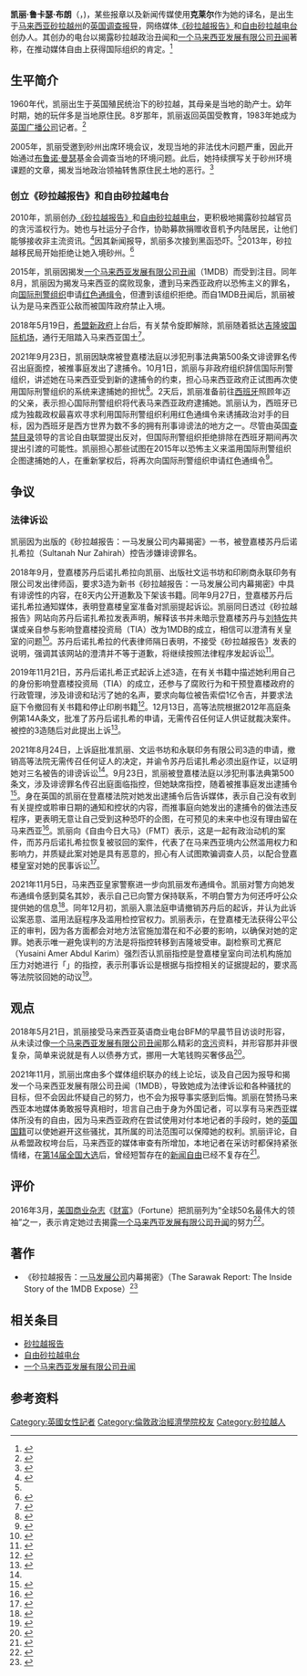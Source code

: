 {{多個問題|
{{expand|time=2014-01-27T16:11:59+00:00}}
{{更新|time=2018-08-02T08:29:44+00:00}}
}}
{{Infobox person
| name        = 凯丽·鲁卡瑟·布朗
| image       = File:Il più grande caso di cleptocrazia nella storia degli Stati Uniti - The largest kleptocracy case in US history- my inside story -ijf17 (33224227254).jpg
| image_size  =
| alt         =
| caption     =凯丽·鲁卡瑟（2017年4月16日）
| birth_name  = Clare Rewcastle Brown
| birth_date  = {{birth year and age|1960}}
| birth_place = 英属[[砂拉越|砂拉越]]
| death_date  =
| death_place =
| resting_place             =
| resting_place_coordinates = 
| nationality = [[英国国民|英国国民]]
| alma_mater  = [[伦敦政治经济学院|伦敦政治经济学院]]
| occupation  = [[新闻从业员|新闻从业员]] <br>  [[砂拉越报告|砂拉越报告]] 创始人 <br>[[自由砂拉越电台|自由砂拉越电台]] 创始人
| residence   =
| religion    =
| parents     = Karen (母亲)
| spouse      = {{le|安德鲁·布朗|Andrew Brown (media strategist)}}
| children    =
| other_names =
| known_for   =
| awards      =
}}

'''凯丽·鲁卡瑟·布朗'''（{{lang-en|Clare Rewcastle Brown}}，{{bd|1960年|}})，某些报章以及新闻传媒使用'''克莱尔'''作为她的译名，是出生于[[马来西亚|马来西亚]][[砂拉越|砂拉越州]]的[[英国|英国]][[调查报导|调查报导]]，网络媒体[[砂拉越报告|《砂拉越报告》]]和[[自由砂拉越电台|自由砂拉越电台]]创办人。其创办的电台以揭露砂拉越政治丑闻和[[一个马来西亚发展有限公司丑闻|一个马来西亚发展有限公司丑闻]]著称，在推动媒体自由上获得国际组织的肯定。<ref>{{en}}{{cite web |url=http://www.freemedia.at/press-room/public-statements/singleview/article/ipi-hands-2013-awards-to-two-women-journalists-killed-in-syria-independent-malaysian-radio-station.html |author=Bruce Blake & Barbara Trionfi |title=IPI hands 2013 awards to two women journalists killed in Syria, independent Malaysian radio station |publisher=International Press Institute |date=2013-05-02 |deadurl=yes |archiveurl=https://web.archive.org/web/20130507120247/http://www.freemedia.at/press-room/public-statements/singleview/article/ipi-hands-2013-awards-to-two-women-journalists-killed-in-syria-independent-malaysian-radio-station.html |archivedate=2013-05-07 |accessdate=2014-01-27 }}</ref>

==生平简介==

1960年代，凯丽出生于英国殖民统治下的砂拉越，其母亲是当地的助产士。幼年时期，她的玩伴多是当地原住民。8岁那年，凯丽返回英国受教育，1983年她成为[[英国广播公司|英国广播公司]]记者。<ref>{{zh}}{{cite web|url=http://www.merdekareview.com/news_v2.php?n=17141|author=|title=创立自由砂拉越电台报真相，布朗弟媳揭发泰益贪污腐败|publisher=独立新闻在线|date=2011-02-25|accessdate=2014-01-27|archive-date=2014-02-03|archive-url=https://web.archive.org/web/20140203151014/http://www.merdekareview.com/news_v2.php?n=17141|dead-url=yes}}</ref>

2005年，凯丽受邀到砂州出席环境会议，发现当地的非法伐木问题严重，因此开始通过[[布鲁诺·曼瑟|布鲁诺·曼瑟]]基金会调查当地的环境问题。此后，她持续撰写关于砂州环境课题的文章，揭发当地政治领袖转售原住民土地的恶行。<ref name="#1">{{en}}{{cite web|url=http://www.independent.co.uk/environment/green-living/fight-for-the-borneo-rainforest-gordon-brown-celebrates-the-role-of-journalist-clare-rewcastle-2237427.html|author=|title=Fight for the Borneo rainforest: Gordon Brown celebrates the role of journalist Clare Rewcastle|publisher=The Independent|date=2011-03-10|accessdate=2014-01-27|archive-date=2011-03-12|archive-url=https://web.archive.org/web/20110312051457/http://www.independent.co.uk/environment/green-living/fight-for-the-borneo-rainforest-gordon-brown-celebrates-the-role-of-journalist-clare-rewcastle-2237427.html|dead-url=no}}</ref>

===创立《砂拉越报告》和自由砂拉越电台===

2010年，凯丽创办[[砂拉越报告|《砂拉越报告》]]和[[自由砂拉越电台|自由砂拉越电台]]，更积极地揭露砂拉越官员的贪污滥权行为。她也与社运分子合作，协助募款捐赠收音机予内陆居民，让他们能够接收非主流资讯。<ref>{{en}}{{cite web|url=http://www.independent.co.uk/environment/green-living/fight-for-the-borneo-rainforest-gordon-brown-celebrates-the-role-of-journalist-clare-rewcastle-2237427.html|author=Clare Rewcastle|title=Message from the founder of Radio Free Sarawak, Clare Rewcastle|publisher=Buy A Radio To Free Sarawak|date=2012-04-26|accessdate=2014-01-27|archive-date=2011-03-12|archive-url=https://web.archive.org/web/20110312051457/http://www.independent.co.uk/environment/green-living/fight-for-the-borneo-rainforest-gordon-brown-celebrates-the-role-of-journalist-clare-rewcastle-2237427.html|dead-url=no}}</ref>因其新闻报导，凯丽多次接到黑函恐吓。<ref name="#1"/>2013年，砂拉越移民局开始拒绝让她入境砂州。<ref>{{zh}}{{cite web|url=http://www.orientaldaily.com.my/index.php?option=com_k2&view=item&id=63358:&Itemid=113|author=|title=《砂拉越报告》负责人被拒入境砂州|publisher=东方日报|date=2013-07-03|accessdate=2014-01-27|archive-date=2014-02-02|archive-url=https://web.archive.org/web/20140202171356/http://www.orientaldaily.com.my/index.php?option=com_k2&view=item&id=63358:&Itemid=113|dead-url=no}}</ref>

2015年，凯丽因揭发[[一个马来西亚发展有限公司丑闻|一个马来西亚发展有限公司丑闻]]（1MDB）而受到注目。同年8月，凯丽因为揭发马来西亚的腐败现象，遭到马来西亚政府以恐怖主义的罪名，向[[国际刑警组织|国际刑警组织]]申请[[红色通缉令|红色通缉令]]，但遭到该组织拒绝。而自1MDB丑闻后，凯丽被认为是马来西亚公敌而被国阵政府禁止入境。

2018年5月19日，[[希望聯盟|希盟]][[第七次马哈迪内阁|新政府]]上台后，有关禁令旋即解除，凯丽随着抵达[[吉隆坡国际机场|吉隆坡国际机场]]，通行无阻踏入马来西亚国土<ref>{{Cite web|title=曾被视为国家公敌，《砂拉越报告》网主顺利入境|url=https://www.malaysiakini.com/news/425741|accessdate=2021-01-03|date=2018-05-19|work=Malaysiakini|language=zh|archive-date=2018-05-27|archive-url=https://web.archive.org/web/20180527061438/https://www.malaysiakini.com/news/425741|dead-url=no}}</ref>。

2021年9月23日，凯丽因缺席被登嘉楼法庭以涉犯刑事法典第500条文诽谤罪名传召出庭面控，被推事庭发出了逮捕令。10月1日，凯丽与非政府组织辞信国际刑警组织，讲述她在马来西亚受到新的逮捕令的约束，担心马来西亚政府正试图再次使用国际刑警组织的系统来逮捕她的担忧<ref>{{Cite web|title=INTERPOL Abuse- British investigative journalist Clare Rewcastle Brown and NGOs vs. Malaysia’s NCB|url=https://www.jdsupra.com/legalnews/interpol-abuse-british-investigative-1084028/|access-date=2021-11-06|work=JD Supra|language=en|archive-date=2021-11-25|archive-url=https://web.archive.org/web/20211125043404/https://www.jdsupra.com/legalnews/interpol-abuse-british-investigative-1084028/|dead-url=no}}</ref>。2天后，凯丽准备前往[[西班牙|西班牙]]照顾年迈的父亲，表示担心国际刑警组织将代表马来西亚政府逮捕她。凯丽认为，西班牙已成为独裁政权最喜欢寻求利用国际刑警组织利用红色通缉令来诱捕政治对手的目标，因为西班牙是西方世界为数不多的拥有刑事诽谤法的地方之一。尽管由英国[[查禁目錄|查禁目录]]领导的言论自由联盟提出反对，但国际刑警组织拒绝排除在西班牙期间再次提出引渡的可能性。凯丽担心那些试图在2015年以恐怖主义来滥用国际刑警组织企图逮捕她的人，在重新掌权后，将再次向国际刑警组织申请红色通缉令<ref>{{Cite web |url=https://www.freemalaysiatoday.com/category/nation/2021/10/03/i-may-be-nabbed-in-spain-by-interpol-says-rewcastle-brown/ |title=存档副本 |access-date=2021-11-06 |archive-date=2021-10-03 |archive-url=https://web.archive.org/web/20211003070049/https://www.freemalaysiatoday.com/category/nation/2021/10/03/i-may-be-nabbed-in-spain-by-interpol-says-rewcastle-brown/ |dead-url=no }}</ref>。

== 争议 ==
=== 法律诉讼 ===
凯丽因为出版的《砂拉越报告：一马发展公司内幕揭密》一书，被登嘉楼苏丹后诺扎希拉（Sultanah Nur Zahirah）控告涉嫌诽谤罪名。 

2018年9月，登嘉楼苏丹后诺扎希拉向凯丽、出版社文运书坊和印刷商永联印务有限公司发出律师函，要求3造为新书《砂拉越报告：一马发展公司内幕揭密》中具有诽谤性的内容，在8天内公开道歉及下架该书籍。同年9月27日，登嘉楼苏丹后诺扎希拉通知媒体，表明登嘉楼皇室准备对凯丽提起诉讼。凯丽同日透过《砂拉越报告》网站向苏丹后诺扎希拉发表声明，解释该书并未暗示登嘉楼苏丹与[[刘特佐|刘特佐]]共谋或亲自参与影响登嘉楼投资局（TIA）改为1MDB的成立，相信可以澄清有关皇室的问题<ref>{{Cite web|title=Sarawak Report apologises to Terengganu Sultanah, says 1MDB book was misinterpreted  Malay Mail|url=https://www.malaymail.com/news/malaysia/2018/09/27/sarawak-report-apologises-to-terengganu-sultanah-says-1mdb-book-was-misinte/1677101|access-date=2021-11-06|last=Adilah|first=Anith|work=www.malaymail.com|language=en|archive-date=2021-11-08|archive-url=https://web.archive.org/web/20211108021517/https://www.malaymail.com/news/malaysia/2018/09/27/sarawak-report-apologises-to-terengganu-sultanah-says-1mdb-book-was-misinte/1677101|dead-url=no}}</ref>。苏丹后诺扎希拉的代表律师隔日表明，不接受《砂拉越报告》发表的说明，强调其该网站的澄清并不等于道歉，将继续按照法律程序发起诉讼<ref>{{Cite web|title=Lawyer: Sarawak Report's statement not an apology, Terengganu Sultanah will still sue Malay Mail|url=https://www.malaymail.com/news/malaysia/2018/09/28/lawyer-sarawak-reports-statement-not-an-apology-terengganu-sultanah-will-st/1677310|access-date=2021-11-06|last=Lim|first=Ida|work=www.malaymail.com|language=en|archive-date=2021-11-07|archive-url=https://web.archive.org/web/20211107203315/https://www.malaymail.com/news/malaysia/2018/09/28/lawyer-sarawak-reports-statement-not-an-apology-terengganu-sultanah-will-st/1677310|dead-url=no}}</ref>。 

2019年11月21日，苏丹后诺扎希正式起诉上述3造，在有关书籍中描述她利用自己的身份影响登嘉楼投资局（TIA）的成立，还参与了腐败行为和干预登嘉楼政府的行政管理，涉及诽谤和玷污了她的名声，要求向每位被告索偿1亿令吉，并要求法庭下令撤回有关书籍和停止印刷书籍<ref>{{Cite web|title=7 Dis bicara saman fitnah sultanah Terengganu terhadp Rewcastle|url=https://www.malaysiakini.com/news/507750|access-date=2021-11-06|date=2020-01-20|work=Malaysiakini|archive-date=2021-11-07|archive-url=https://web.archive.org/web/20211107190703/https://www.malaysiakini.com/news/507750|dead-url=no}}</ref>。12月13日，高等法院根据2012年高庭条例第14A条文，批准了苏丹后诺扎希的申请，无需传召任何证人供证就裁决案件。被控的3造随后对此提出上诉<ref name=":0">{{Cite web|title=Saman fitnah: Empat termasuk Sultanah Nur Zahirah akan beri keterangan|url=https://malaysiagazette.com/2021/08/27/saman-fitnah-empat-termasuk-sultanah-nur-zahirah-akan-beri-keterangan/|access-date=2021-12-16|date=2021-08-26|work=MalaysiaGazette|language=en-US|archive-date=2021-12-16|archive-url=https://web.archive.org/web/20211216103913/https://malaysiagazette.com/2021/08/27/saman-fitnah-empat-termasuk-sultanah-nur-zahirah-akan-beri-keterangan/|dead-url=no}}</ref>。

2021年8月24日，上诉庭批准凯丽、文运书坊和永联印务有限公司3造的申请，撤销高等法院无需传召任何证人的决定，并谕令苏丹后诺扎希必须出庭作证，以证明她对三名被告的诽谤诉讼<ref name=":0" />。9月23日，凯丽被登嘉楼法庭以涉犯刑事法典第500条文，涉及诽谤罪名传召出庭面临指控，但她缺席指控，随着被推事庭发出逮捕令<ref>{{Cite web|title=Sarawak Report editor charged with criminal defamation of Terengganu Sultanah in 1MDB book|url=https://www.malaymail.com/news/malaysia/2021/09/23/sarawak-report-editor-charged-with-criminal-defamation-of-terengganu-sultan/2007815|access-date=2021-11-06|last=Lim|first=Ida|work=www.malaymail.com|language=en|archive-date=2021-11-22|archive-url=https://web.archive.org/web/20211122193638/https://www.malaymail.com/news/malaysia/2021/09/23/sarawak-report-editor-charged-with-criminal-defamation-of-terengganu-sultan/2007815|dead-url=no}}</ref>。身在英国的凯丽在登嘉楼法院对她发出逮捕令后告诉媒体，表示自己没有收到有关提控或聆审日期的通知和控状的内容，而推事庭向她发出的逮捕令的做法违反程序，更表明无意让自己受到这种恐吓的企图，在可预见的未来中也沒有理由留在马来西亚<ref>{{Cite web|title=缺庭面控接逮捕令 《砂》主编不满推事庭违反程序|url=https://www.themalaysianinsight.com/index.php/chinese/s/341058|access-date=2021-11-06|work=www.themalaysianinsight.com|language=zh|archive-date=2021-11-07|archive-url=https://web.archive.org/web/20211107192650/https://www.themalaysianinsight.com/index.php/chinese/s/341058|dead-url=no}}</ref>。凯丽向《自由今日大马》（FMT）表示，这是一起有政治动机的案件，而苏丹后诺扎希拉恢复被驳回的案件，代表了在马来西亚境内公然滥用权力和影响力，并质疑此案对她是具有恶意的，担心有人试图欺骗调查人员，以配合登嘉楼皇室对她的民事诉讼<ref>{{Cite web |url=https://www.freemalaysiatoday.com/category/nation/2021/09/23/arrest-warrant-wont-work-in-uk-says-sarawak-report-editor/ |title=存档副本 |access-date=2021-11-06 |archive-date=2021-09-23 |archive-url=https://web.archive.org/web/20210923194951/https://www.freemalaysiatoday.com/category/nation/2021/09/23/arrest-warrant-wont-work-in-uk-says-sarawak-report-editor/ |dead-url=no }}</ref>。

2021年11月5日，马来西亚皇家警察进一步向凯丽发布通缉令。凯丽对警方向她发布通缉令感到莫名其妙，表示自己已向警方保持联系，不明白警方为何还呼吁公众提供她的信息<ref>{{Cite web|title=警可随时联系 却发通缉令 克莱尔：莫名其妙|url=https://www.chinapress.com.my/20211106/%e8%ad%a6%e5%8f%af%e9%9a%8f%e6%97%b6%e8%81%94%e7%b3%bb-%e5%8d%b4%e5%8f%91%e9%80%9a%e7%bc%89%e4%bb%a4-%e5%85%8b%e8%8e%b1%e5%b0%94%ef%bc%9a%e8%8e%ab%e5%90%8d%e5%85%b6%e5%a6%99%ef%bc%81/|access-date=2021-11-06|date=2021-11-06|work=中國報 China Press|language=en-US|archive-date=2021-11-09|archive-url=https://web.archive.org/web/20211109080552/https://www.chinapress.com.my/20211106/%e8%ad%a6%e5%8f%af%e9%9a%8f%e6%97%b6%e8%81%94%e7%b3%bb-%e5%8d%b4%e5%8f%91%e9%80%9a%e7%bc%89%e4%bb%a4-%e5%85%8b%e8%8e%b1%e5%b0%94%ef%bc%9a%e8%8e%ab%e5%90%8d%e5%85%b6%e5%a6%99%ef%bc%81/|dead-url=no}}</ref>。同年12月初，凯丽入禀法庭申请撤销苏丹后的起诉，并认为此诉讼案恶意、滥用法庭程序及滥用检控官权力。凯丽表示，在登嘉楼无法获得公平公正的审判，因为各方面都会对地方法官施加潜在和不必要的影响，以确保对她的定罪。她表示唯一避免误判的方法是将指控转移到吉隆坡受审。副检察司尤赛尼（Yusaini Amer Abdul Karim）强烈否认凯丽指控是登嘉楼皇室向司法机构施加压力对她进行「{{ruby|后门报复方式|Back door way to get even|ls}}」的指控，表示刑事诉讼是根据与指控相关的证据提起的，要求高等法院驳回她的动议<ref>{{Cite web |url=https://www.freemalaysiatoday.com/category/nation/2021/12/22/no-pressure-from-palace-to-charge-sarawak-report-editor-says-prosecutor/ |title=存档副本 |access-date=2021-12-22 |archive-date=2021-12-22 |archive-url=https://web.archive.org/web/20211222233426/https://www.freemalaysiatoday.com/category/nation/2021/12/22/no-pressure-from-palace-to-charge-sarawak-report-editor-says-prosecutor/ |dead-url=no }}</ref>。

==观点==
2018年5月21日，凯丽接受马来西亚英语商业电台BFM的早晨节目访谈时形容，从未读过像[[一个马来西亚发展有限公司丑闻|一个马来西亚发展有限公司丑闻]]那么精彩的[[贪污|贪污]]资料，并形容那并非很复杂，简单来说就是有人以债券方式，挪用一大笔钱购买奢侈品<ref>{{Cite web|title=以债券方式挪用巨款购奢侈品 “砂拉越报告”主编：一马案精彩程度前所未有|url=https://www.zaobao.com.sg/znews/sea/story20180522-860907|accessdate=2021-03-13|date=2018-05-22|work=早报|language=en|archive-date=2018-05-28|archive-url=https://web.archive.org/web/20180528220138/https://www.zaobao.com.sg/znews/sea/story20180522-860907|dead-url=no}}</ref>。

2021年11月，凯丽出席由多个媒体组织联办的线上论坛，谈及自己因为报导和揭发一个马来西亚发展有限公司丑闻（1MDB），导致她成为法律诉讼和各种骚扰的目标，但不会因此怀疑自己的努力，也不会为报导事实感到后悔。凯丽在赞扬马来西亚本地媒体勇敢报导真相时，坦言自己由于身为外国记者，可以享有马来西亚媒体所没有的自由，因为马来西亚政府在尝试使用对付本地记者的手段时，她的[[英國國籍法|英国国籍]]可以使她避开这些骚扰，其所属的司法范围可以保障她的权利。凯丽评论，自从希盟政权垮台后，马来西亚的媒体审查有所增加，本地记者在采访时都保持紧张情绪，在[[2018年马来西亚大选|第14届全国大选]]后，曾经短暂存在的[[新闻自由|新闻自由]]已经不复存在<ref>{{Cite web|title=《砂报告》主编： 从不后悔 揭1MDB丑闻|url=https://www.chinapress.com.my/20211103/%e3%80%8a%e7%a0%82%e6%8a%a5%e5%91%8a%e3%80%8b%e4%b8%bb%e7%bc%96%ef%bc%9a-%e4%bb%8e%e4%b8%8d%e5%90%8e%e6%82%94-%e6%8f%ad1mdb%e4%b8%91%e9%97%bb/|access-date=2021-11-06|date=2021-11-03|work=中國報 China Press|language=en-US|archive-date=2021-11-07|archive-url=https://web.archive.org/web/20211107195500/https://www.chinapress.com.my/20211103/%e3%80%8a%e7%a0%82%e6%8a%a5%e5%91%8a%e3%80%8b%e4%b8%bb%e7%bc%96%ef%bc%9a-%e4%bb%8e%e4%b8%8d%e5%90%8e%e6%82%94-%e6%8f%ad1mdb%e4%b8%91%e9%97%bb/|dead-url=no}}</ref>。

==评价==
2016年3月，[[美国|美国]][[杂志|商业杂志]]《[[财富_(杂志)|财富]]》（Fortune）把凯丽列为“全球50名最伟大的领袖”之一，表示肯定她过去揭露[[一个马来西亚发展有限公司丑闻|一个马来西亚发展有限公司丑闻]]的努力<ref>{{Cite web|title=肯定揭发一马公司丑闻努力《财富》列凯丽为50大领袖|url=https://www.malaysiakini.com/news/335383|accessdate=2021-03-15|date=2016-03-26|work=Malaysiakini|language=zh|archive-date=2021-05-10|archive-url=https://web.archive.org/web/20210510182920/https://www.malaysiakini.com/news/335383|dead-url=no}}</ref>。

==著作==
*《砂拉越报告：[[一个马来西亚发展有限公司丑闻|一马发展公司]]内幕揭密》（The Sarawak Report: The Inside Story of the 1MDB Expose）<ref>{{Cite web|title=凯丽新书揭一马案内幕，明办推介礼|url=https://www.malaysiakini.com/news/442116|accessdate=2021-03-13|date=2018-09-07|work=Malaysiakini|language=zh|archive-date=2021-05-10|archive-url=https://web.archive.org/web/20210510195247/https://www.malaysiakini.com/news/442116|dead-url=no}}</ref>

==相关条目==
*[[砂拉越报告|砂拉越报告]]
*[[自由砂拉越电台|自由砂拉越电台]]
*[[一个马来西亚发展有限公司丑闻|一个马来西亚发展有限公司丑闻]]

== 参考资料 ==
{{reflist|}}
{{DEFAULTSORT:Rewcastle}}

{{authority control}}
[[Category:英國女性記者|Category:英國女性記者]]
[[Category:倫敦政治經濟學院校友|Category:倫敦政治經濟學院校友]]
[[Category:砂拉越人|Category:砂拉越人]]